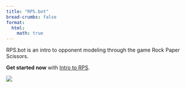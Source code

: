 ```yaml
---
title: "RPS.bot"
bread-crumbs: false
format:
  html:
    math: true
---
```

RPS.bot is an intro to opponent modeling through the game Rock Paper Scissors. 

**Get started now** with [Intro to RPS](intro.qmd). 

![](history.jpeg)